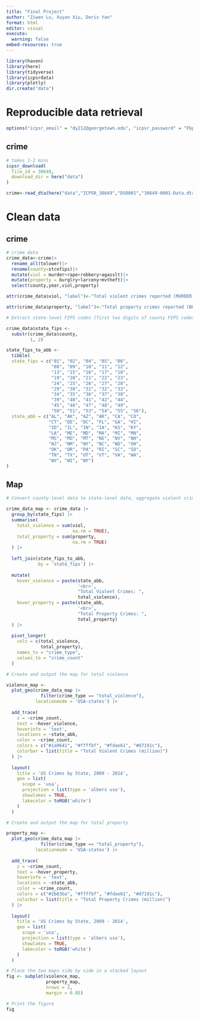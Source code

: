 ---
title: "Final Project"
author: "Ziwen Lu, Xuyan Xiu, Doris Yan"
format: html
editor: visual
execute: 
  warning: false
embed-resources: true
---

```{r load libraries, echo=FALSE}
library(haven)
library(here)
library(tidyverse)
library(icpsrdata)
library(plotly)
dir.create("data")
```

# Reproducible data retrieval

```{r}
options("icpsr_email" = "dy212@georgetown.edu", "icpsr_password" = "Fbp9nbmKreLsubd8nL5H")
```

## crime

```{r}
# takes 1-2 mins
icpsr_download(
  file_id = 38649,
  download_dir = here("data")
)

crime<-read_dta(here("data","ICPSR_38649","DS0001","38649-0001-Data.dta"))
```

# Clean data

## crime

```{r}
# crime data
crime_data<-crime|>
  rename_all(tolower)|>
  rename(county=stcofips)|>
  mutate(viol = murder+rape+robbery+agasslt)|>
  mutate(property = burglry+larceny+mvtheft)|>
  select(county,year,viol,property)

attr(crime_data$viol, "label")<-"Total violent crimes reported (MURDER + RAPE + ROBBERY + AGASSLT)"

attr(crime_data$property, "label")<-"Total property crimes reported (BURGLRY + LARCENY + MVTHEFT)"

```


```{r}

# Extract state-level FIPS codes (first two digits of county FIPS codes)

crime_data$state_fips <- 
  substr(crime_data$county, 
         1, 2)

state_fips_to_abb <- 
  tibble(
  state_fips = c("01", "02", "04", "05", "06", 
                 "08", "09", "10", "11", "12", 
                 "13", "15", "16", "17", "18", 
                 "19", "20", "21", "22", "23", 
                 "24", "25", "26", "27", "28", 
                 "29", "30", "31", "32", "33", 
                 "34", "35", "36", "37", "38", 
                 "39", "40", "41", "42", "44", 
                 "45", "46", "47", "48", "49", 
                 "50", "51", "53", "54", "55", "56"),
  state_abb = c("AL", "AK", "AZ", "AR", "CA", "CO", 
                "CT", "DE", "DC", "FL", "GA", "HI", 
                "ID", "IL", "IN", "IA", "KS", "KY", 
                "LA", "ME", "MD", "MA", "MI", "MN", 
                "MS", "MO", "MT", "NE", "NV", "NH", 
                "NJ", "NM", "NY", "NC", "ND", "OH", 
                "OK", "OR", "PA", "RI", "SC", "SD", 
                "TN", "TX", "UT", "VT", "VA", "WA", 
                "WV", "WI", "WY")
)

```

## Map

```{r}

# Convert county-level data to state-level data, aggregate violent crime data

crime_data_map <- crime_data |>
  group_by(state_fips) |>
  summarise(
    total_violence = sum(viol, 
                         na.rm = TRUE),
    total_property = sum(property, 
                         na.rm = TRUE)  
  ) |>
  
  left_join(state_fips_to_abb, 
            by = 'state_fips') |>
  
  mutate(
    hover_violence = paste(state_abb, 
                           '<br>', 
                           "Total Violent Crimes: ", 
                           total_violence),
    hover_property = paste(state_abb, 
                           '<br>', 
                           "Total Property Crimes: ", 
                           total_property)  
  ) |>
  
  pivot_longer(
    cols = c(total_violence, 
             total_property),
    names_to = "crime_type",
    values_to = "crime_count"
  )

```

```{r}

# Create and output the map for total violence

violence_map <- 
  plot_geo(crime_data_map |>
             filter(crime_type == "total_violence"),
           locationmode = 'USA-states') |>
  
  add_trace(
    z = ~crime_count, 
    text = ~hover_violence,  
    hoverinfo = 'text',     
    locations = ~state_abb,
    color = ~crime_count,
    colors = c("#1a9641", "#ffffbf", "#fdae61", "#d7191c"),
    colorbar = list(title = "Total Violent Crimes (million)")
  ) |>
  
  layout(
    title = 'US Crimes by State, 2009 - 2014',
    geo = list(
      scope = 'usa',
      projection = list(type = 'albers usa'),
      showlakes = TRUE,
      lakecolor = toRGB('white')
    )
  )

# Create and output the map for total property

property_map <- 
  plot_geo(crime_data_map |>
             filter(crime_type == "total_property"),
           locationmode = 'USA-states') |>
  
  add_trace(
    z = ~crime_count, 
    text = ~hover_property,   
    hoverinfo = 'text',       
    locations = ~state_abb,
    color = ~crime_count,
    colors = c("#2b83ba", "#ffffbf", "#fdae61", "#d7191c"),
    colorbar = list(title = "Total Property Crimes (million)")
  ) |>
  
  layout(
    title = 'US Crimes by State, 2009 - 2014',
    geo = list(
      scope = 'usa',
      projection = list(type = 'albers usa'),
      showlakes = TRUE,
      lakecolor = toRGB('white')
    )
  )

# Place the two maps side by side in a stacked layout
fig <- subplot(violence_map, 
               property_map, 
               nrows = 2, 
               margin = 0.05) 

# Print the figure
fig

```
